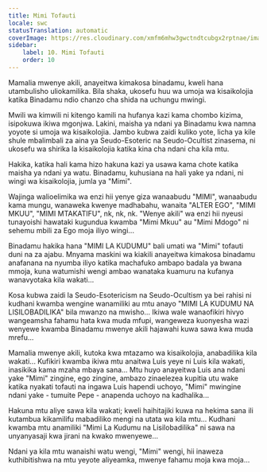 ```yaml
---
title: Mimi Tofauti
locale: swc
statusTranslation: automatic
coverImage: https://res.cloudinary.com/xmfm6mhw3gwctndtcubgx2rptnae/image/upload/v1740468922/small_cover_tratado_de_psicologia_revolucionaria_a4c0dca4e0.webp
sidebar:
    label: 10. Mimi Tofauti
    order: 10
---
```

Mamalia mwenye akili, anayeitwa kimakosa binadamu, kweli hana utambulisho uliokamilika. Bila shaka, ukosefu huu wa umoja wa kisaikolojia katika Binadamu ndio chanzo cha shida na uchungu mwingi.

Mwili wa kimwili ni kitengo kamili na hufanya kazi kama chombo kizima, isipokuwa ikiwa mgonjwa. Lakini, maisha ya ndani ya Binadamu kwa namna yoyote si umoja wa kisaikolojia. Jambo kubwa zaidi kuliko yote, licha ya kile shule mbalimbali za aina ya Seudo-Esoteric na Seudo-Ocultist zinasema, ni ukosefu wa shirika la kisaikolojia katika kina cha ndani cha kila mtu.

Hakika, katika hali kama hizo hakuna kazi ya usawa kama chote katika maisha ya ndani ya watu. Binadamu, kuhusiana na hali yake ya ndani, ni wingi wa kisaikolojia, jumla ya "Mimi".

Wajinga walioelimika wa enzi hii yenye giza wanaabudu "MIMI", wanaabudu kama mungu, wanaweka kwenye madhabahu, wanaita "ALTER EGO", "MIMI MKUU", "MIMI MTAKATIFU", nk, nk, nk. "Wenye akili" wa enzi hii nyeusi tunayoishi hawataki kugundua kwamba "Mimi Mkuu" au "Mimi Mdogo" ni sehemu mbili za Ego moja iliyo wingi...

Binadamu hakika hana "MIMI LA KUDUMU" bali umati wa "Mimi" tofauti duni na za ajabu. Mnyama maskini wa kiakili anayeitwa kimakosa binadamu anafanana na nyumba iliyo katika machafuko ambapo badala ya bwana mmoja, kuna watumishi wengi ambao wanataka kuamuru na kufanya wanavyotaka kila wakati...

Kosa kubwa zaidi la Seudo-Esotericism na Seudo-Ocultism ya bei rahisi ni kudhani kwamba wengine wanamiliki au mtu anayo "MIMI LA KUDUMU NA LISILOBADILIKA" bila mwanzo na mwisho... Ikiwa wale wanaofikiri hivyo wangeamsha fahamu hata kwa muda mfupi, wangeweza kuonyesha wazi wenyewe kwamba Binadamu mwenye akili hajawahi kuwa sawa kwa muda mrefu...

Mamalia mwenye akili, kutoka kwa mtazamo wa kisaikolojia, anabadilika kila wakati... Kufikiri kwamba ikiwa mtu anaitwa Luis yeye ni Luis kila wakati, inasikika kama mzaha mbaya sana... Mtu huyo anayeitwa Luis ana ndani yake "Mimi" zingine, ego zingine, ambazo zinaelezea kupitia utu wake katika nyakati tofauti na ingawa Luis hapendi uchoyo, "Mimi" mwingine ndani yake - tumuite Pepe - anapenda uchoyo na kadhalika...

Hakuna mtu aliye sawa kila wakati; kweli haihitajiki kuwa na hekima sana ili kutambua kikamilifu mabadiliko mengi na utata wa kila mtu... Kudhani kwamba mtu anamiliki "Mimi La Kudumu na Lisilobadilika" ni sawa na unyanyasaji kwa jirani na kwako mwenyewe...

Ndani ya kila mtu wanaishi watu wengi, "Mimi" wengi, hii inaweza kuthibitishwa na mtu yeyote aliyeamka, mwenye fahamu moja kwa moja...

